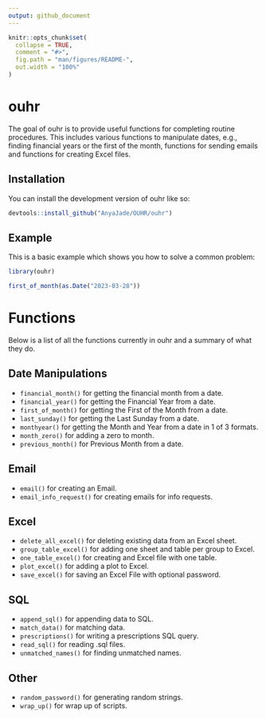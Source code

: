 ---
output: github_document
---

<!-- README.md is generated from README.Rmd. Please edit that file -->

```{r, include = FALSE}
knitr::opts_chunk$set(
  collapse = TRUE,
  comment = "#>",
  fig.path = "man/figures/README-",
  out.width = "100%"
)
```

# ouhr

<!-- badges: start -->
<!-- badges: end -->

The goal of ouhr is to provide useful functions for completing routine procedures. This includes various functions to manipulate dates, e.g., finding financial years or the first of the month, functions for sending emails and functions for creating Excel files.

## Installation

You can install the development version of ouhr like so:

``` {r installing OUHR}
devtools::install_github("AnyaJade/OUHR/ouhr")
```

## Example

This is a basic example which shows you how to solve a common problem:

```{r example}
library(ouhr)

first_of_month(as.Date("2023-03-28"))
```

# Functions

Below is a list of all the functions currently in ouhr and a summary of what they do.

## Date Manipulations
+ `financial_month()` for getting the financial month from a date.
+ `financial_year()` for getting the	Financial Year from a date.
+ `first_of_month()` for getting the	First of the Month from a date.
+ `last_sunday()` for getting the	Last Sunday from a date.
+ `monthyear()` for getting the Month and Year from a date in 1 of 3 formats.
+ `month_zero()` for adding a zero to month.
+ `previous_month()` for 	Previous Month from a date.

## Email
+ `email()` for creating an Email.
+ `email_info_request()` for creating emails for info requests.

## Excel
+ `delete_all_excel()` for deleting existing data from an Excel sheet.
+ `group_table_excel()` for adding one sheet and table per group to Excel.
+ `one_table_excel()` for creating and Excel file with one table.
+ `plot_excel()` for adding a plot to Excel.
+ `save_excel()` for saving an Excel File with optional password.

## SQL
+ `append_sql()` for appending data to SQL.
+ `match_data()` for matching data.
+ `prescriptions()` for writing a prescriptions SQL query.
+ `read_sql()` for reading .sql files.
+ `unmatched_names()` for finding unmatched names.

## Other
+ `random_password()` for generating random strings.
+ `wrap_up()` for	wrap up of scripts.


